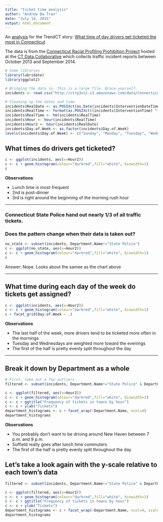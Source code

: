 ```yaml
---
title: "ticket time analysis"
author: "Andrew Ba Tran"
date: "July 14, 2015"
output: html_document
---
```


An [analysis](http://trendct.github.io/ct-tickets/ticket_time_analysis.html) for the TrendCT story: [What time of day drivers get ticketed the most in Connecticut](http://trendct.org/2015/07/15/what-time-of-day-drivers-get-ticketed-the-most-in-connecticut)

The data is from the [Connecticut Racial Profiling Prohibition Project](http://ctrp3.ctdata.org/rawdata/) hosted at the [CT Data Collaborative](http://ctdata.org/) which collects traffic incident reports between October 2013 and September 2014.

```r
# Some libraries
library(lubridate)
library(ggplot2)

# Bringing the data in. This is a large file. Brace yourself.
incidents <- read.csv("http://ctrp3viz.s3.amazonaws.com/data/Connecticut_r1.csv", stringsAsFactors=FALSE)

# Cleaning up the dates and time
incidents$RealDate <- as.POSIXct(as.Date(incidents$InterventionDateTime, origin="1899-12-30"))
incidents$RealTime <- format(as.POSIXct((incidents$InterventionTime) * 86400, origin = "1970-01-01"), "%H:%M")
incidents$RealTime <- hm(incidents$RealTime)
incidents$Hour <- hour(incidents$RealTime)
incidents$Hour2 <- hour(incidents$RealDate)
incidents$Day.of.Week <- as.factor(incidents$Day.of.Week)
levels(incidents$Day.of.Week) <- c("Sunday", "Monday", "Tuesday", "Wednesday", "Thursday", "Friday", "Saturday")
```

## What times do drivers get ticketed?

```r
c <- ggplot(incidents, aes(x=Hour2))
c <- c + geom_histogram(colour="darkred",fill="white", binwidth=1)
c
```

**Observations**

* Lunch time is most-frequent
* 2nd is post-dinner
* 3rd is right around the beginning of the morning rush hour


***

### Connecticut State Police hand out nearly 1/3 of all traffic tickets. 
### Does the pattern change when their data is taken out?

```r
no_state <- subset(incidents, Department.Name!="State Police")
c <- ggplot(no_state, aes(x=Hour2))
c <- c + geom_histogram(colour="darkred",fill="white", binwidth=1)
c
```

Answer: Nope. Looks about the samee as the chart above 

***

## What time during each day of the week do tickets get assigned? 

```r
c <- ggplot(incidents, aes(x=Hour2))
c <- c + geom_histogram(colour="darkred",fill="white", binwidth=1)
c + facet_grid(Day.of.Week ~ .)
```

**Observations**

* The last half of the week, more drivers tend to be ticketed more often in the mornings
* Tuesday and Wednesdays are weighted more toward the evenings
* The first of the half is pretty evenly split throughout the day

***

## Break it down by Department as a whole

```r
# First, take out a few outliers
filtered <- subset(incidents, Department.Name!="State Police" & Department.Name!="MET DIST WATER AUTHORITY" & Department.Name!="MTA Stamford")

c <- ggplot(filtered, aes(x=Hour2))
c <- c + geom_histogram(colour="darkred",fill="white", binwidth=1)
c <- c + ggtitle("Frequency of tickets in towns by hour")
c <- c + ylab("Tickets")
department_histograms <- c + facet_wrap(~Department.Name, ncol=4)
department_histograms

```

**Observations**

* You probably don't want to be driving around New Haven between 7 p.m. and 9 p.m.
* Suffield really goes after lunch time commuters
* The first of the half is pretty evenly split throughout the day

## Let's take a look again with the y-scale relative to each town's data

```r

filtered <- subset(incidents, Department.Name!="State Police" & Department.Name!="MET DIST WATER AUTHORITY" & Department.Name!="MTA Stamford")

c <- ggplot(filtered, aes(x=Hour2))
c <- c + geom_histogram(colour="darkred",fill="white", binwidth=1)
c <- c + ggtitle("Frequency of tickets in towns by hour")
c <- c + ylab("Tickets")
department_histograms <- c + facet_wrap(~Department.Name, ncol=4, scales="free")
department_histograms

```

